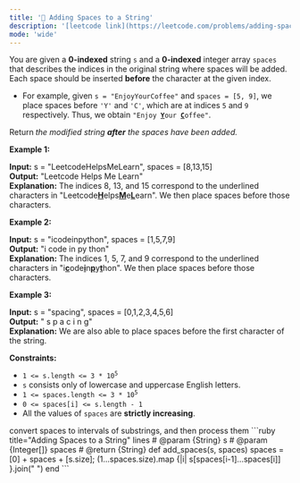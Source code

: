 ```yaml
---
title: '🧀 Adding Spaces to a String'
description: '[leetcode link](https://leetcode.com/problems/adding-spaces-to-a-string/description/)'
mode: 'wide'
---
```

<Tabs>
  <Tab title="Question" icon="circle-question" iconType="regular">
    <Card>
      <p>You are given a <strong>0-indexed</strong> string <code>s</code> and a <strong>0-indexed</strong> integer array <code>spaces</code> that describes the indices in the original string where spaces will be added. Each space should be inserted <strong>before</strong> the character at the given index.</p>  <ul>  <li>For example, given <code>s = &quot;EnjoyYourCoffee&quot;</code> and <code>spaces = [5, 9]</code>, we place spaces before <code>&#39;Y&#39;</code> and <code>&#39;C&#39;</code>, which are at indices <code>5</code> and <code>9</code> respectively. Thus, we obtain <code>&quot;Enjoy <strong><u>Y</u></strong>our <u><strong>C</strong></u>offee&quot;</code>.</li> </ul>  <p>Return<strong> </strong><em>the modified string <strong>after</strong> the spaces have been added.</em></p>   <p><strong class="example">Example 1:</strong></p>   <strong>Input:</strong> s = &quot;LeetcodeHelpsMeLearn&quot;, spaces = [8,13,15] <br/> <strong>Output:</strong> &quot;Leetcode Helps Me Learn&quot; <br/> <strong>Explanation:</strong>  The indices 8, 13, and 15 correspond to the underlined characters in &quot;Leetcode<u><strong>H</strong></u>elps<u><strong>M</strong></u>e<u><strong>L</strong></u>earn&quot;. We then place spaces before those characters.   <p><strong class="example">Example 2:</strong></p>   <strong>Input:</strong> s = &quot;icodeinpython&quot;, spaces = [1,5,7,9] <br/> <strong>Output:</strong> &quot;i code in py thon&quot; <br/> <strong>Explanation:</strong> The indices 1, 5, 7, and 9 correspond to the underlined characters in &quot;i<u><strong>c</strong></u>ode<u><strong>i</strong></u>n<u><strong>p</strong></u>y<u><strong>t</strong></u>hon&quot;. We then place spaces before those characters.   <p><strong class="example">Example 3:</strong></p>   <strong>Input:</strong> s = &quot;spacing&quot;, spaces = [0,1,2,3,4,5,6] <br/> <strong>Output:</strong> &quot; s p a c i n g&quot; <br/> <strong>Explanation:</strong> We are also able to place spaces before the first character of the string.    <p><strong>Constraints:</strong></p>  <ul>  <li><code>1 &lt;= s.length &lt;= 3 * 10<sup>5</sup></code></li>  <li><code>s</code> consists only of lowercase and uppercase English letters.</li>  <li><code>1 &lt;= spaces.length &lt;= 3 * 10<sup>5</sup></code></li>  <li><code>0 &lt;= spaces[i] &lt;= s.length - 1</code></li>  <li>All the values of <code>spaces</code> are <strong>strictly increasing</strong>.</li> </ul> 
    </Card>
  </Tab>
  <Tab title="Solution" icon="lightbulb" iconType="regular" >
    <Card>
      convert spaces to intervals of substrings, and then process them
    </Card>
  <Expandable title="code">
    <CodeGroup dropdown>
```ruby title="Adding Spaces to a String" lines
# @param {String} s
# @param {Integer[]} spaces
# @return {String}
def add_spaces(s, spaces)
  spaces = [0] + spaces + [s.size]; 
  (1...spaces.size).map {|i| s[spaces[i-1]...spaces[i]] }.join(" ")
end
```
    </CodeGroup>
  </Expandable>
  </Tab>
</Tabs>